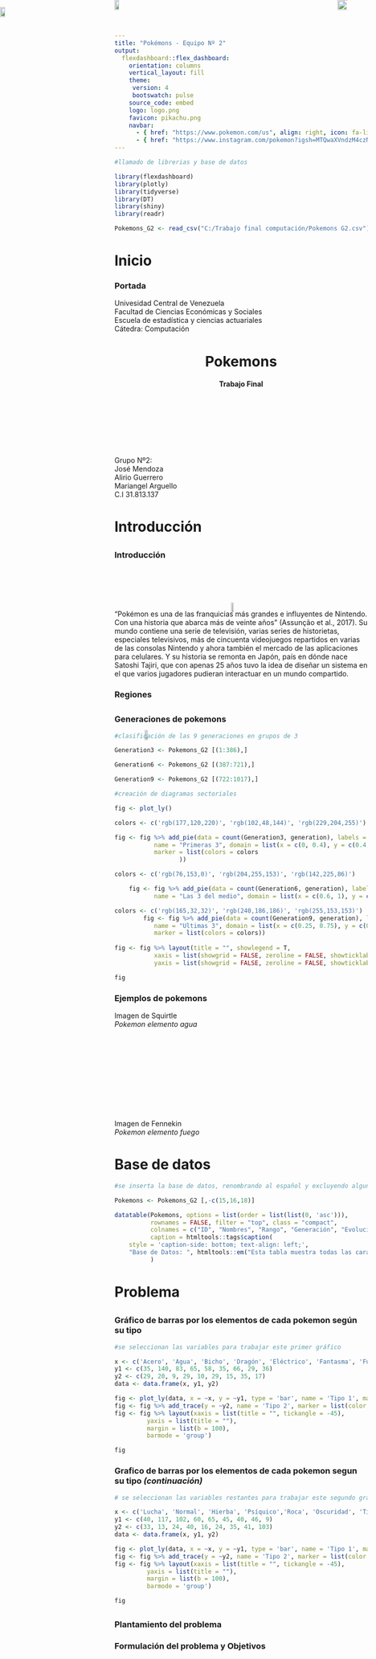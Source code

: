 ```yaml
---
title: "Pokémons - Equipo Nº 2"
output: 
  flexdashboard::flex_dashboard:
    orientation: columns
    vertical_layout: fill
    theme:
     version: 4
     bootswatch: pulse
    source_code: embed
    logo: logo.png
    favicon: pikachu.png
    navbar:
      - { href: "https://www.pokemon.com/us", align: right, icon: fa-link}
      - { href: "https://www.instagram.com/pokemon?igsh=MTQwaXVndzM4czN6cQ==", align: right, icon: fa-instagram}
---
```


```r

#llamado de librerias y base de datos

library(flexdashboard)
library(plotly)
library(tidyverse)
library(DT)
library(shiny)
library(readr)

Pokemons_G2 <- read_csv("C:/Trabajo final computación/Pokemons G2.csv")
```

# Inicio {data-icon="fa-bolt"} 

### Portada

<div align= "center">Univesidad Central de Venezuela
\
Facultad de Ciencias Económicas y Sociales
\
Escuela de estadística y ciencias actuariales
\
Cátedra: Computación</div> 


<h1 style="text-align: center;">Pokemons</h1>

<h4 style="text-align: center;">Trabajo Final</h4>

<div style="position: absolute; top: 0; left: 0;">
![](ucv.png){width=70%}
</div>

<div style="position: absolute; top: 36%; left: 30%;">
![](icon.png){width=55%}
</div> 


\
\
\
\
\
\

<div align= "right">Grupo Nº2:
\
José Mendoza
\
Alirio Guerrero
\
Mariangel Arguello
\
C.I 31.813.137
</div> 
# Introducción {data-navmenu="Contenido" data-icon="fa-folder-open"}

## {data-width="500"}

### Introducción
\
\
\
\
<div align= "justify">"Pokémon es una de las franquicias más grandes e influyentes de Nintendo. Con una historia que abarca más de veinte años" (Assunção et al., 2017). Su mundo contiene una serie de televisión, varias series de historietas, especiales televisivos, más de cincuenta videojuegos repartidos en varias de las consolas Nintendo y ahora también el mercado de las aplicaciones para celulares. Y su historia se remonta en Japón, país en dónde nace Satoshi Tajiri, que con apenas 25 años tuvo la idea de diseñar un sistema en el que varios jugadores pudieran interactuar en un mundo compartido. 
</div> 

### Regiones 

<div style="position: absolute; top: 0%; rigth: 85%">
![](Map kanto.png){width=68%}</div> 



<div style="position: absolute; top: 0%; left: 70%">
![](Map kanto real.png){width=115%}</div> 
  
## {data-width="500"}

### Generaciones de pokemons 

```r

#clasificación de las 9 generaciones en grupos de 3 

Generation3 <- Pokemons_G2 [(1:386),]

Generation6 <- Pokemons_G2 [(387:721),]

Generation9 <- Pokemons_G2 [(722:1017),]

#creación de diagramas sectoriales  

fig <- plot_ly()

colors <- c('rgb(177,120,220)', 'rgb(102,48,144)', 'rgb(229,204,255)')

fig <- fig %>% add_pie(data = count(Generation3, generation), labels = ~generation, values = ~n,
           name = "Primeras 3", domain = list(x = c(0, 0.4), y = c(0.4, 1)),
           marker = list(colors = colors
                  ))

colors <- c('rgb(76,153,0)', 'rgb(204,255,153)', 'rgb(142,225,86)')

    fig <- fig %>% add_pie(data = count(Generation6, generation), labels = ~generation, values = ~n,
           name = "Las 3 del medio", domain = list(x = c(0.6, 1), y = c(0.4, 1)),                       marker = list(colors = colors))

colors <- c('rgb(165,32,32)', 'rgb(240,186,186)', 'rgb(255,153,153)')
        fig <- fig %>% add_pie(data = count(Generation9, generation), labels = ~generation, values = ~n,
           name = "Ultimas 3", domain = list(x = c(0.25, 0.75), y = c(0, 0.6)),
           marker = list(colors = colors))
        
fig <- fig %>% layout(title = "", showlegend = T,
           xaxis = list(showgrid = FALSE, zeroline = FALSE, showticklabels = FALSE),
           yaxis = list(showgrid = FALSE, zeroline = FALSE, showticklabels = FALSE))

fig
```

### Ejemplos de pokemons 

<div align= "left">Imagen de Squirtle
\
*Pokemon elemento agua*
  </div>
  
\
\
\
\
\
\
\
\
\

<div align= "right">Imagen de Fennekin
\
*Pokemon elemento fuego*
  </div> 
  
  
<div style="position: absolute; top: 30%; right:50%">
  ![](Squirtle.png){width=50%}</div>
  
<div style="position: absolute; top: 0%; left: 70%">
  ![](Fennekin.png){width=85%}</div>

# Base de datos {data-navmenu="Contenido" data-icon="fa-pencil"}

```r

#se inserta la base de datos, renombrando al español y excluyendo algunos valores

Pokemons <- Pokemons_G2 [,-c(15,16,18)]

datatable(Pokemons, options = list(order = list(list(0, 'asc'))), 
          rownames = FALSE, filter = "top", class = "compact",
          colnames = c("ID", "Nombres", "Rango", "Generación", "Evoluciona de", "Tipo 1", " Tipo 2", "Vida", "Ataque", "Defensa", "Ataque especial", "Defensa especial", "Velocidad","Total", "Habilidades"),
          caption = htmltools::tags$caption(
    style = 'caption-side: bottom; text-align: left;',
    "Base de Datos: ", htmltools::em("Esta tabla muestra todas las caracteristicas que se evaluaran en el trabajo."))
          )
```

# Problema {data-navmenu="Contenido" data-icon="fa-list" data-orientation=rows}

## {data-height="500"}

### Gráfico de barras por los elementos de cada pokemon según su tipo

```r

#se seleccionan las variables para trabajar este primer gráfico

x <- c('Acero', 'Agua', 'Bicho', 'Dragón', 'Eléctrico', 'Fantasma', 'Fuego', 'Hada', 'Hielo')
y1 <- c(35, 140, 83, 65, 58, 35, 66, 29, 36)
y2 <- c(29, 20, 9, 29, 10, 29, 15, 35, 17)
data <- data.frame(x, y1, y2)

fig <- plot_ly(data, x = ~x, y = ~y1, type = 'bar', name = 'Tipo 1', marker = list(color = 'rgb(181,131,206)'))
fig <- fig %>% add_trace(y = ~y2, name = 'Tipo 2', marker = list(color = 'rgb(237,201,255)'))
fig <- fig %>% layout(xaxis = list(title = "", tickangle = -45),
         yaxis = list(title = ""),
         margin = list(b = 100),
         barmode = 'group')

fig
```

### Grafico de barras por los elementos de cada pokemon segun su tipo *(continuación)*

```r

# se seleccionan las variables restantes para trabajar este segundo gráfico

x <- c('Lucha', 'Normal', 'Hierba', 'Psíquico','Roca', 'Oscuridad', 'Tierra', 'Veneno', 'Volador')
y1 <- c(40, 117, 102, 60, 65, 45, 40, 46, 9)
y2 <- c(33, 13, 24, 40, 16, 24, 35, 41, 103)
data <- data.frame(x, y1, y2)

fig <- plot_ly(data, x = ~x, y = ~y1, type = 'bar', name = 'Tipo 1', marker = list(color = 'rgb(121,216,143)'))
fig <- fig %>% add_trace(y = ~y2, name = 'Tipo 2', marker = list(color = 'rgb(195,229,203)'))
fig <- fig %>% layout(xaxis = list(title = "", tickangle = -45),
         yaxis = list(title = ""),
         margin = list(b = 100),
         barmode = 'group')

fig
```

## {.tabset .tabset-fade data-height=500}

### Plantamiento del problema

### Formulación del problema y Objetivos 

